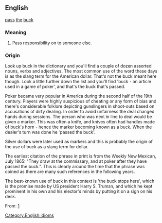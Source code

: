 ==English==
[[pass]] [[the]] [[buck]]
=== Meaning ===

#Pass responsibility on to someone else.

=== Origin ===

Look up buck in the dictionary and you'll find a couple of dozen assorted nouns, verbs and adjectives. The most common use of the word these days is as the slang term for the American dollar. That's not the buck meant here though. Look a little further down the list and you'll find 'buck - an article used in a game of poker', and that's the buck that's passed.

Poker became very popular in America during the second half of the 19th century. Players were highly suspicious of cheating or any form of bias and there's considerable folklore depicting gunslingers in shoot-outs based on accusations of dirty dealing. In order to avoid unfairness the deal changed hands during sessions. The person who was next in line to deal would be given a marker. This was often a knife, and knives often had handles made of buck's horn - hence the marker becoming known as a buck. When the dealer's turn was done he 'passed the buck'.

Silver dollars were later used as markers and this is probably the origin of the use of buck as a slang term for dollar.

The earliest citation of the phrase in print is from the Weekly New Mexican, July 1865: "They draw at the commissary, and at poker after they have passed the buck.". This is clearly around the time that the phrase was coined as there are many such references in the following years.

The best-known use of buck in this context is 'the buck stops here', which is the promise made by US president Harry S. Truman, and which he kept prominent in his own and his elector's minds by putting it on a sign on his desk.

From: [http://www.phrases.org.uk/meanings/278800.html]
[[Category:English idioms]]